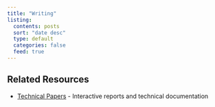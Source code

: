 ```yaml
---
title: "Writing"
listing:
  contents: posts
  sort: "date desc"
  type: default
  categories: false
  feed: true
---
```


## Related Resources

- [Technical Papers](./papers.html) - Interactive reports and technical documentation
